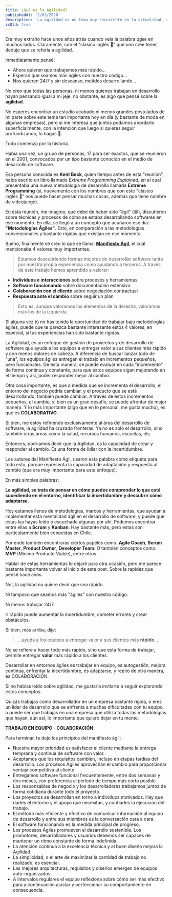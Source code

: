 ```yaml
---
title: ¿Qué es la Agilidad?
publishedAt: '2/03/2020'
description: 'La agilidad es un tema muy recurrente en la actualidad, aunque viene de mucho más tiempo atrás. He querido hacer pequeña aproximación a lo que es la agilidad y cómo nos relacionamos con ella.'
isOld: true
---
```


Era muy extraño hace unos años atrás cuando veía la palabra _agile_ en muchos lados.
Claramente, con el "clásico inglés 🧐" que uno cree tener, deduje que se refería a agilidad.

Inmediatamente pensé:

- Ahora quieren que trabajemos más rápido...
- Esperan que seamos más ágiles con nuestro código...
- Nos quieren 24/7 y sin descanso, metidos desarrollando...

No creo que todas las personas, ni menos quienes trabajan en desarrollo hayan pensando igual a mi jeje, no obstante, es algo que pensé sobre la **agilidad**.

No esperes encontrar un estudio acabado ni menos grandes postulados de mi parte sobre este tema tan importante hoy en día (y bastante de moda en algunas empresas), pero si me interesa que juntos podamos abordarlo superficialmente, con la intención que luego si quieres seguir profundizando, lo hagas 😬.

Todo comienza por la historia.

Había una vez, un grupo de personas, 17 para ser exactos, que se reunieron en el 2001, convocados por un tipo bastante conocido en el medio de desarrollo de software.

Esa persona conocida es **Kent Beck**, quien tiempo antes de esta "reunión", había escrito un libro llamado _Extreme Programming Explained_, en el cual presentaba una nueva metodología de desarrollo llamada **Extreme Programming** (sí, nuevamente con los nombres que con este "clásico inglés 🧐" nos puede hacer pensar muchas cosas, además que tiene nombre de videojuego).

En esta reunión, me imagino, que debe de haber sido "ágil" (😆), discutieron sobre técnicas y procesos de cómo se estaba desarrollando softwares en ese momento. En ella, se llegó a un concepto que acuñaron ese día: **"Metodologías Ágiles"**.
Esto, en comparación a las metodologías convencionales y bastante rígidas que existian en ese momento.

Bueno, finalmente se creo lo que se llama: **[Manifiesto Ágil](https://agilemanifesto.org/iso/es/manifesto.html 'Manifiesto Ágil')**, el cual mencionaba 4 valores muy importantes.

> Estamos descubriendo formas mejores de desarrollar software tanto por nuestra propia experiencia como ayudando a terceros. A través de este trabajo hemos aprendido a valorar:

- **Individuos e interacciones** sobre procesos y herramientas
- **Software funcionando** sobre documentación extensiva
- **Colaboración con el cliente** sobre negociación contractual
- **Respuesta ante el cambio** sobre seguir un plan

> Esto es, aunque valoramos los elementos de la derecha, valoramos más los de la izquierda.

Si alguna vez tú no has tenido la oportunidad de trabajar bajo metodologías ágiles, puede que te parezca bastante interesante estos 4 valores, en especial, si tus experiencias han sido bastante rígidas.

La Agilidad, es un enfoque de gestión de proyectos y de desarrollo de software que ayuda a los equipos a entregar valor a sus clientes más rápido y con menos dolores de cabeza. A diferencia de buscar lanzar todo de "una", los equipos ágiles entregan el trabajo en incrementos pequeños, pero funcionales. De esta manera, se puede evaluar en cada "incremento" de forma continua y constante, para que estos equipos sigan mejorando en el tiempo y así, poder responder mejor al cambio.

Otra cosa importante, es que a medida que se incrementa el desarrollo, el entorno del negocio podría cambiar, y el producto que se está desarrollando, también puede cambiar. A través de estos incrementos pequeños, el cambio, si bien es un gran desafío, se puede afrontar de mejor manera. Y lo más importante (algo que en lo personal, me gusta mucho), es que es **COLABORATIVO**.

Si bien, me estoy refiriendo exclusivamente al área del desarrollo de software, la agilidad ha cruzado fronteras. Ya no es solo el desarrollo, sino también otras áreas como la salud, recursos humanos, escuelas, etc.

Entonces, podríamos decir que la Agilidad, es la capacidad de crear y responder al cambio. Es una forma de lidiar con la incertidumbre.

Los autores del Manifiesto Ágil, usaron esta palabra como etiqueta para todo esto, porque representa la capacidad de adaptación y respuesta al cambio (que era muy importante para este enfoque).

En más simples palabras:

**La agilidad, se trata de pensar en cómo puedes comprender lo que está sucediendo en el entorno, identificar la incertidumbre y descubrir cómo adaptarse.**

Hoy estamos llenos de metodologías, marcos y herramientas, que ayudan a implementar esta mentalidad ágil en el desarrollo de software, y puede que estas las hayas leído o escuchado algunas por ahí. Podemos encontrar entre ellas a **Scrum** y **Kanban**.
Hay bastante más, pero estas son particularmente bien conocidas en Chile.

Por ende también encontrarás ciertos papeles como: **Agile Coach**, **Scrum Master**, **Product Owner**, **Developer Team**. O también conceptos como: **MVP** (Mínimo Producto Viable), entre otros.

Hablar de estas herramientas lo dejaré para otra ocasión, pero me parece bastante importante volver al inicio de este post. Sobre la rapidez que pensé hace años.

No!, la agilidad no quiere decir que sea rápido.

Ni tampoco que seamos más "ágiles" con nuestro código.

Ni menos trabajar 24/7.

Ir rápido puede aumentar la incertidumbre, cometer errores y crear obstáculos.

Si bien, más arriba, dije:

> ...ayuda a los equipos a entregar valor a sus clientes más **rápido**...

No se refiere a hacer todo más rápido, sino que esta forma de trabajar, permite entregar **valor** más rápido a los clientes.

Desarrollar en entornos ágiles es trabajar en equipo, es autogestión, mejora continua, enfrentar la incertidumbre, es adaptarse, y repito de otra manera, es COLABORACIÓN.

Si no habías leído sobre agilidad, me gustaría invitarte a seguir explorando estos conceptos.

Quizás trabajas como desarrollador en un empresa bastante rígida, o eres un líder de desarrollo que se enfrenta a muchas dificultades con tu equipo, o puede ser que trabajas en una empresa que utiliza todas las metodologías que hayan, aún así, lo importante que quiero dejar en tu mente.

**TRABAJO EN EQUIPO - COLABORACIÓN.**

Para terminar, te dejo los principios del manifiesto ágil:

- Nuestra mayor prioridad es satisfacer al cliente mediante la entrega temprana y continua de software con valor.
- Aceptamos que los requisitos cambien, incluso en etapas tardías del desarrollo. Los procesos Ágiles aprovechan el cambio para proporcionar ventaja competitiva al cliente.
- Entregamos software funcional frecuentemente, entre dos semanas y dos meses, con preferencia al periodo de tiempo más corto posible.
- Los responsables de negocio y los desarrolladores trabajamos juntos de forma cotidiana durante todo el proyecto.
- Los proyectos se desarrollan en torno a individuos motivados. Hay que darles el entorno y el apoyo que necesitan, y confiarles la ejecución del trabajo.
- El método más eficiente y efectivo de comunicar información al equipo de desarrollo y entre sus miembros es la conversación cara a cara.
- El software funcionando es la medida principal de progreso.
- Los procesos Ágiles promueven el desarrollo sostenible. Los promotores, desarrolladores y usuarios debemos ser capaces de mantener un ritmo constante de forma indefinida.
- La atención continua a la excelencia técnica y al buen diseño mejora la Agilidad.
- La simplicidad, o el arte de maximizar la cantidad de trabajo no realizado, es esencial.
- Las mejores arquitecturas, requisitos y diseños emergen de equipos auto-organizados.
- A intervalos regulares el equipo reflexiona sobre cómo ser más efectivo para a continuación ajustar y perfeccionar su comportamiento en consecuencia.

